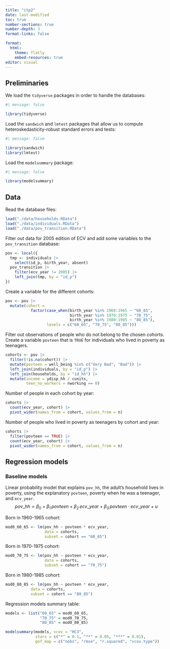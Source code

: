 ```yaml
---
title: "itp2"
date: last-modified
toc: true
number-sections: true
number-depth: 3
format-links: false

format:
  html:
    theme: flatly
    embed-resources: true
editor: visual
---
```


## Preliminaries

We load the `tidyverse` packages in order to handle the databases:

```r
#| message: false

library(tidyverse)
```

Load the `sandwich` and `lmtest` packages that allow us to compute heteroskedasticity-robust standard errors and tests:

```r
#| message: false

library(sandwich)
library(lmtest)
```

Load the `modelsummary` package:

```r
#| message: false

library(modelsummary)
```

## Data

Read the database files:

```r
load("./data/households.RData")
load("./data/individuals.RData")
load("./data/pov_transition.RData")
```

Filter out data for 2005 edition of ECV and add some variables to the `pov_transition` database:

```r
pov <- local({
  tmp <- individuals |>
    select(id_p, birth_year, absent)
  pov_transition |> 
    filter(ecv_year != 2005) |> 
    left_join(tmp, by = "id_p") 
}) 
```

Create a variable for the different cohorts:

```r
pov <- pov |> 
  mutate(cohort = 
           factor(case_when(birth_year %in% 1960:1965 ~ "60_65",
                            birth_year %in% 1970:1975 ~ "70_75",
                            birth_year %in% 1980:1985 ~ "80_85"),
                  levels = c("60_65", "70_75", "80_85")))
```

Filter out observations of people who do not belong to the chosen cohorts. Create a variable `povteen` that is `TRUE` for individuals who lived in poverty as teenagers.

```r
cohorts <- pov |>
  filter(!is.na(cohort)) |> 
  mutate(povteen = well_being %in% c("Very Bad", "Bad")) |> 
  left_join(individuals, by = "id_p") |> 
  left_join(households, by = "id_hh") |> 
  mutate(income = ydisp_hh / cunits,
         teen_no_workers = nworking == 0)
```

Number of people in each cohort by year:

```r
cohorts |> 
  count(ecv_year, cohort) |> 
  pivot_wider(names_from = cohort, values_from = n)
```

Number of people who lived in poverty as teenagers by cohort and year:

```r
cohorts |> 
  filter(povteen == TRUE) |> 
  count(ecv_year, cohort) |> 
  pivot_wider(names_from = cohort, values_from = n)
```

## Regression models

### Baseline models

Linear probability model that explains `pov_hh`, the adult's household lives in poverty, using the explanatory `povteen`, poverty when he was a teenager, and `ecv_year`. $$
pov\_hh = \beta_0 + \beta_1\, povteen + \beta_2\, ecv\_year + \beta_3\, povteen \cdot ecv\_year + u
$$

Born in 1960-1965 cohort:

```r
mod0_60_65 <- lm(pov_hh ~ povteen * ecv_year, 
                 data = cohorts, 
                 subset = cohort == "60_65")
```

Born in 1970-1975 cohort:

```r
mod0_70_75 <- lm(pov_hh ~ povteen * ecv_year, 
                 data = cohorts, 
                 subset = cohort == "70_75")
```

Born in 1980-1985 cohort:

```r
mod0_80_85 <- lm(pov_hh ~ povteen * ecv_year, 
           data = cohorts, 
           subset = cohort == "80_85")
```

Regression models summary table:

```r
models <- list("60_65" = mod0_60_65,
               "70_75" = mod0_70_75,
               "80_85" = mod0_80_85)

modelsummary(models, vcov = "HC3", 
             stars = c("*" = 0.1, "**" = 0.05, "***" = 0.01),
             gof_map = c("nobs", "rmse", "r.squared", "vcov.type"))
```
